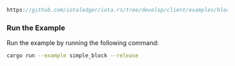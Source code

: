 
<DotEnvWarning />

```rust reference
https://github.com/iotaledger/iota.rs/tree/develop/client/examples/block/00_block_no_payload.rs
```

### Run the Example

Run the example by running the following command:

```bash
cargo run --example simple_block --release
```
